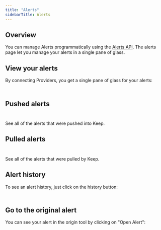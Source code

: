 ```yaml
---
title: "Alerts"
sidebarTitle: Alerts
---
```


## Overview
<Tip>You can manage Alerts programmatically using the <a href="/api-ref/alerts">Alerts API</a>.</Tip>
The alerts page let you manage your alerts in a single pane of glass.


## View your alerts

By connecting Providers, you get a single pane of glass for your alerts:
<Frame
    width="100"
  height="200">
  <img height="10" src="/images/alertspage.png" />
</Frame>

## Pushed alerts
<Frame
    width="100"
  height="200">
  <img height="10" src="/images/alertspushed.png" />
</Frame>

See all of the alerts that were pushed into Keep.

## Pulled alerts
<Frame
    width="100"
  height="200">
  <img height="10" src="/images/alertspushed.png" />
</Frame>

See all of the alerts that were pulled by Keep.


## Alert history
To see an alert history, just click on the history button:
<Frame
    width="100"
  height="200">
  <img height="10" src="/images/alerthistory.png" />
</Frame>


## Go to the original alert
You can see your alert in the origin tool by clicking on "Open Alert":
<Frame
    width="100"
  height="200">
  <img height="10" src="/images/openalert.png" />
</Frame>
